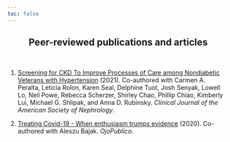 ```yaml
---
toc: false
---
```


<center>
## Peer-reviewed publications and articles
</center>

<br>

1. [Screening for CKD To Improve Processes of Care among Nondiabetic Veterans with Hypertension](https://doi.org/10.2215/CJN.05050419) (2021). Co-authored with Carmen A. Peralta, Leticia Rolon, Karen Seal, Delphine Tuot, Josh Senyak, Lowell Lo, Neil Powe, Rebecca Scherzer, Shirley Chao, Phillip Chiao, Kimberly Lui, Michael G. Shlipak, and Anna D. Rubinsky. *Clinical Journal of the American Society of Nephrology*. 

2. [Treating Covid-19 - When enthusiasm trumps evidence](https://ojo-publico.com/1903/treating-covid-19-when-enthusiasm-trumps-evidence) (2020). Co-authored with Aleszu Bajak. *OjoPublico*. 